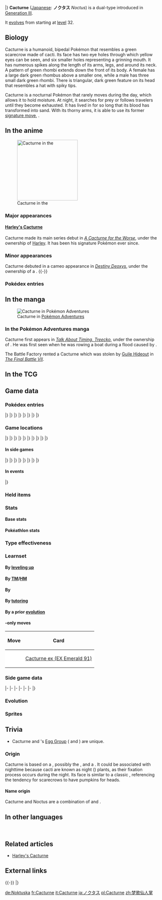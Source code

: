 {{PokémonPrevNext/Head|type=Grass|type2=Dark}}
{{PokémonPrevNext/GO|species=Cacturne}}
{{PokémonPrevNext/Pokémon|type=Grass|prevnum=331|prev=Cacnea|nextnum=333|next=Swablu|round=none}}
{{PokémonPrevNext/Disambig|species=Cacturne}}
|}
{{Pokémon Infobox
|name=Cacturne
|jname=ノクタス
|jtranslit=Nokutasu
|tmname=Noctus
|ndex=332
|hdex=120
|hdex6=125
|abrow=240
|typebox=1
|type1=Grass
|type2=Dark
|category=Scarecrow
|height-ftin=4'03"
|height-m=1.3
|weight-lbs=170.6
|weight-kg=77.4
|abilityn=d
|ability1=Sand Veil
|abilityd=Water Absorb
|egggroupn=2
|egggroup1=Grass
|egggroup2=Human-Like
|eggcycles=20
|evtotal=2
|evat=1
|evsa=1
|expyield=166
|oldexp=177
|lv100exp=1,059,860
|gendercode=127
|color=Green
|catchrate=60
|body=12
|pokefordex=cacturne
|generation=3
|friendship=35
}}
'''Cacturne''' ([[List of Japanese Pokémon names|Japanese]]: '''ノクタス''' ''Noctus'') is a dual-type {{2t|Grass|Dark}} {{OBP|Pokémon|species}} introduced in [[Generation III]].

It [[Evolution|evolves]] from {{p|Cacnea}} starting at [[level]] 32.

==Biology==
Cacturne is a humanoid, bipedal Pokémon that resembles a green scarecrow made of cacti. Its face has two eye holes through which yellow eyes can be seen, and six smaller holes representing a grinning mouth. It has numerous spikes along the length of its arms, legs, and around its neck. A pattern of green rhombi extends down the front of its body. A female has a large dark green rhombus above a smaller one, while a male has three small dark green rhombi. There is triangular, dark green feature on its head that resembles a hat with spiky tips.

Cacturne is a nocturnal Pokémon that rarely moves during the day, which allows it to hold moisture. At night, it searches for prey or follows travelers until they become exhausted. It has lived in {{DL|List of Pokémon by habitat|Rough-terrain Pokémon|deserts}} for so long that its blood has transformed into sand. With its thorny arms, it is able to use its former [[signature move]], {{m|Needle Arm}}.

==In the anime==
[[File:Harley Cacturne.png|thumb|200px|left|Cacturne in the {{pkmn|anime}}]]
===Major appearances===
====[[Harley's Cacturne]]====
Cacturne made its main series debut in ''[[AG103|A Cacturne for the Worse]]'', under the ownership of [[Harley]]. It has been his signature Pokémon ever since.

===Minor appearances===
Cacturne debuted in a cameo appearance in ''[[M07|Destiny Deoxys]]'', under the ownership of a {{pkmn|Trainer}}.
{{-}}

===Pokédex entries===
{{Animedexheader|Hoenn}}
{{Animedexbody|AG103|Cacturne|May's Pokédex|Cacturne, the Scarecrow Pokémon. Cacturne is the evolved form of {{p|Cacnea}}, and has traits of both {{t|Grass}} and {{t|Dark}} [[type]]s. It rarely moves during the {{DL|Time|day}}, but is active once the temperature drops at {{DL|Time|night}}.}}
{{Animedexfooter/Pokémon|''Advanced Generation''|Hoenn}}

==In the manga==
[[File:Wally Cacturne.png|thumb|Cacturne in [[Pokémon Adventures]]]]
===In the Pokémon Adventures manga===
Cacturne first appears in ''[[PS240|Talk About Timing, Treecko]]'', under the ownership of {{adv|Wally}}. He was first seen when he was rowing a boat during a flood caused by {{p|Kyogre}}.

The Battle Factory rented a Cacturne which was stolen by [[Guile Hideout]] in ''[[PS334|The Final Battle VII]]''.

==In the TCG==
{{main|Cacturne (TCG)}}

==Game data==
===Pokédex entries===
{{Dex/Header|type=Grass|type2=Dark}}
{{Dex/NA|gen=III}}
{{Dex/Gen|gen=III}}
{{Dex/Entry1|v=Ruby|t=FFF|entry=During the daytime, Cacturne remains unmoving so that it does not lose any moisture to the harsh desert sun. This Pokémon becomes active at night when the temperature drops.}}
{{Dex/Entry1|v=Sapphire|t=FFF|entry=If a traveler is going through a desert in the thick of night, Cacturne will follow in a ragtag group. The Pokémon are biding their time, waiting for the traveler to tire and become incapable of moving.}}
{{Dex/Entry1|v=Emerald|t=FFF|entry=After spending thousands of years in harsh deserts, its blood transformed into the same substances as sand. It is nocturnal, so it hunts at night.}}
{{Dex/Entry2|v=FireRed|v2=LeafGreen|entry=It lives in deserts. It becomes active at night when it hunts for prey exhausted from the desert's heat.}}
|}
|}
{{Dex/Gen|gen=IV}}
{{Dex/Entry3|v=Diamond|v2=Pearl|v3=Platinum|entry=It becomes active at night, seeking prey that is exhausted from the day's desert heat.}}
{{Dex/Entry2|v=HeartGold|v2=SoulSilver|entry=Packs of them follow travelers through the desert until the travelers can no longer move.}}
|}
|}
{{Dex/Gen|gen=V}}
{{Dex/Entry2|v=Black|v2=White|t=FFF|entry=It becomes active at night, seeking prey that is exhausted from the day's desert heat.}}
{{Dex/Entry2|v=Black 2|v2=White 2|t=FFF|entry=It becomes active at night, seeking prey that is exhausted from the day's desert heat.}}
|}
|}
{{Dex/Gen|gen=VI}}
{{Dex/Entry1|v=X|t=FFF|entry=It becomes active at night, seeking prey that is exhausted from the day's desert heat.}}
{{Dex/Entry1|v=Y|entry=Packs of them follow travelers through the desert until the travelers can no longer move.}}
{{Dex/Entry1|t=FFF|v=Omega Ruby|entry=During the daytime, Cacturne remains unmoving so that it does not lose any moisture to the harsh desert sun. This Pokémon becomes active at night when the temperature drops.}}
{{Dex/Entry1|t=FFF|v=Alpha Sapphire|entry=If a traveler is going through a desert in the thick of night, Cacturne will follow in a ragtag group. The Pokémon are biding their time, waiting for the traveler to tire and become incapable of moving.}}
|}
|}
{{Dex/Footer}}

===Game locations===
{{Availability/Header|type=Grass|type2=Dark}}
{{Availability/NA|gen=III}}
{{Availability/Gen|gen=III}}
{{Availability/Entry2|v=Ruby|v2=Sapphire|t=FFF|t2=FFF|area=[[Evolution|Evolve]] {{p|Cacnea}}}}
{{Availability/Entry1|v=Emerald|t=FFF|area=[[Evolution|Evolve]] {{p|Cacnea}}}}
{{Availability/Entry2/None|v=FireRed|v2=LeafGreen}}
{{Availability/Entry1/None|v=Colosseum}}
{{Availability/Entry1/None|v=XD|link=Pokémon XD: Gale of Darkness}}
|}
|}
{{Availability/Gen|gen=IV}}
{{Availability/Entry2|v=Diamond|v2=Pearl|area={{rt|228|Sinnoh}}}}
{{Availability/Entry1|v=Platinum|area={{rt|228|Sinnoh}}}}
{{Availability/Entry2|v=HeartGold|v2=SoulSilver|area={{safari|Johto}}}}
{{Availability/Entry1|v=Pal Park|color={{locationcolor/light|mountain}}|link=Pal Park|area={{DL|List of Pokémon by Pal Park location|Mountain}}}}
|}
|}
{{Availability/Gen|gen=V}}
{{Availability/Entry2/None|v=Black|v2=White}}
{{Availability/Entry2|v=Black 2|v2=White 2|t=FFF|area=[[Reversal Mountain]] ([[Pokémon outbreak|Swarm]])}}
|}
|}
{{Availability/Gen|gen=VI}}
{{Availability/Entry2|v=X|v2=Y|t=FFF|area=[[Friend Safari]] ([[Friend Safari#Dark-type Safari|Dark]])}}
{{Availability/Entry2|v=Omega Ruby|v2=Alpha Sapphire|t=FFF|t2=FFF|area=[[Evolution|Evolve]] {{p|Cacnea}}}}
|}
|}
{{Availability/Gen|gen=VII}}
{{Availability/Entry2/None|v=Sun|v2=Moon|area=[[Pokémon Bank]]}}
{{Availability/Entry2/None|v=Ultra Sun|v2=Ultra Moon|area=[[Pokémon Bank]]}}
|}
|}
{{Availability/Footer}}

====In side games====
{{Availability/Header|type=Grass|type2=Dark}}
{{Availability/NA|gen=III}}
{{Availability/Gen|gen=III}}
{{Availability/Entry1|v=Pinball: R&S|link=Pokémon Pinball: Ruby & Sapphire|color={{ruby color}}|t=fff|area=[[Evolution|Evolve]] {{p|Cacnea}}}}
{{Availability/Entry1|v=Trozei!|color={{yellow color}}|area=[[Secret Storage 2]], Trozei Battle, [[Mr. Who's Den]]}}
{{Availability/Entry2|v=MD Red|v2=MD Blue|link=Pokémon Mystery Dungeon: Red Rescue Team and Blue Rescue Team|area=[[Evolution|Evolve]] {{p|Cacnea}}}}
|}
|}
{{Availability/Gen|gen=IV}}
{{Availability/Entry2|v=MD Time|v2=MD Darkness|link=Pokémon Mystery Dungeon: Explorers of Time and Explorers of Darkness|area=[[Northern Desert]] (9F-15F)}}
{{Availability/Entry1|v=MD Sky|link=Pokémon Mystery Dungeon: Explorers of Sky|area=[[Northern Desert]] (9F-15F)}}
{{Availability/Entry1|v=Ranger: SoA|color={{SoA color}}|link=Pokémon Ranger: Shadows of Almia|area=[[Haruba Desert]]}}
<!--{{Availability/Entry1|v=MD Blazing|link=Pokémon Mystery Dungeon (WiiWare)|color={{fire color}}|area=}}-->
|}
|}
{{Availability/Gen|gen=V}}
{{Availability/Entry1|1|v=Rumble Blast|color={{fire color}}|area=Desert: [[Sunny Seashore]]}}
{{Availability/Entry1|1|v=Rumble U|color={{fire color}}|area=[[Magical Lake#In Need of Trees|Magical Lake: In Need of Trees]], [[Chill Battle#Garden Keepers|Chill Battle: Garden Keepers]]}}
|}
|}
{{Availability/Gen|gen=VI}}
{{Availability/Entry1|1|v=Battle Trozei|color={{defense color}}|area=[[Mysterious Fountain#Stage 5|Mysterious Fountain: Stage 5]]}}
{{Availability/Entry1|1|v=Shuffle|color={{beauty color}}|area=[[Violeta Palace|Violeta Palace: Stage 397]]}}
{{Availability/Entry1|1|v=Rumble World|color={{fire color}}|area=[[Fairy Land#Heat-Wave Desert|Fairy Land: Heat-Wave Desert]] <small>(Center Boss, Back)</small>}}
|}
|}
{{Availability/Footer}}

====In events====
{{eventAvail/h|type=Grass|type2=Dark}}
{{eventAvail|{{gameabbrev3|RS}}|Monster Week 1 Cacturne|English|United States|50|October 18 to 24, 2003|link=List of PCNY event Pokémon distributions in Generation III#Cacturne}}
|}

===Held items===
{{HeldItems
|type=Grass|type2=Dark|Frontier=yes
|e1=Poison Barb|e1type=None|e1rar=5
|dppt1=Sticky Barb|dppt1type=None|dppt1rar=5
|hgss1=Sticky Barb|hgss1type=None|hgss1rar=5
|b2w21=Sticky Barb|b2w21type=None|b2w21rar=5
|xy1=Sticky Barb|xy1type=None|xy1rar=5
}}

===Stats===
====Base stats====
{{BaseStats
|type=Grass
|type2=Dark
|HP=     70
|Attack=115
|Defense=60
|SpAtk= 115
|SpDef=  60
|Speed=  55}}

====Pokéathlon stats====
{{Pokéthlon
|type=Grass
|type2=Dark
|Speed=4
|SpeedMax=4
|Power=3
|PowerMax=4
|Technique=4
|TechniqueMax=5
|Stamina=2
|StaminaMax=3
|Jump=2
|JumpMax=3
}}

===Type effectiveness===
{{TypeEffectiveness
|type1=Grass
|type2=Dark
|Normal=  100
|Fighting=200
|Flying=  200
|Poison=  200
|Ground=   50
|Rock=    100
|Bug=     400
|Ghost=    50
|Steel=   100
|Fire=    200
|Water=    50
|Grass=    50
|Electric= 50
|Psychic=   0
|Ice=     200
|Dragon=  100
|Dark=     50
|Fairy=   200
|notes=yes
|dark=yes
|newpsychic=1
|waterabsorb=maybe}}

===Learnset===
====By [[Level|leveling up]]====
{{learnlist/levelh/7|Cacturne|Grass|Dark|3}}
{{learnlist/level7|1|Spiky Shield|Grass|Status|&mdash;|&mdash;|10}}
{{learnlist/level7|1|Destiny Bond|Ghost|Status|&mdash;|&mdash;|5}}
{{learnlist/level7|1|Revenge|Fighting|Physical|60|100|10}}
{{learnlist/level7|1|Poison Sting|Poison|Physical|15|100|35}}
{{learnlist/level7|1|Leer|Normal|Status|&mdash;|100|30}}
{{learnlist/level7|1|Absorb|Grass|Special|20|100|25||'''}}
{{learnlist/level7|1|Growth|Normal|Status|&mdash;|&mdash;|20}}
{{learnlist/level7|{{tt|Evo.|Learned upon evolving}}|Spiky Shield|Grass|Status|&mdash;|&mdash;|10}}
{{learnlist/level7|4|Absorb|Grass|Special|20|100|25||'''}}
{{learnlist/level7|7|Growth|Normal|Status|&mdash;|&mdash;|20}}
{{learnlist/level7|10|Leech Seed|Grass|Status|&mdash;|90|10}}
{{learnlist/level7|13|Sand Attack|Ground|Status|&mdash;|100|15}}
{{learnlist/level7|16|Needle Arm|Grass|Physical|60|100|15||'''}}
{{learnlist/level7|19|Feint Attack|Dark|Physical|60|&mdash;|20||'''}}
{{learnlist/level7|22|Ingrain|Grass|Status|&mdash;|&mdash;|20}}
{{learnlist/level7|26|Payback|Dark|Physical|50|100|10||'''}}
{{learnlist/level7|30|Spikes|Ground|Status|&mdash;|&mdash;|20}}
{{learnlist/level7|35|Sucker Punch|Dark|Physical|70|100|5||'''}}
{{learnlist/level7|38|Pin Missile|Bug|Physical|25|95|20}}
{{learnlist/level7|44|Energy Ball|Grass|Special|90|100|10||'''}}
{{learnlist/level7|49|Cotton Spore|Grass|Status|&mdash;|100|40}}
{{learnlist/level7|54|Sandstorm|Rock|Status|&mdash;|&mdash;|10}}
{{learnlist/level7|59|Destiny Bond|Ghost|Status|&mdash;|&mdash;|5}}
{{learnlist/levelf/7|Cacturne|Grass|Dark|3}}

====By [[TM]]/[[HM]]====
{{learnlist/tmh/7|Cacturne|Grass|Dark|3}}
{{learnlist/tm7|TM06|Toxic|Poison|Status|&mdash;|90|10}}
{{learnlist/tm7|TM09|Venoshock|Poison|Special|65|100|10}}
{{learnlist/tm7|TM10|Hidden Power|Normal|Special|60|100|15}}
{{learnlist/tm7|TM11|Sunny Day|Fire|Status|&mdash;|&mdash;|5}}
{{learnlist/tm7|TM15|Hyper Beam|Normal|Special|150|90|5}}
{{learnlist/tm7|TM17|Protect|Normal|Status|&mdash;|&mdash;|10}}
{{learnlist/tm7|TM21|Frustration|Normal|Physical|&mdash;|100|20}}
{{learnlist/tm7|TM22|Solar Beam|Grass|Special|120|100|10||'''}}
{{learnlist/tm7|TM27|Return|Normal|Physical|&mdash;|100|20}}
{{learnlist/tm7|TM31|Brick Break|Fighting|Physical|75|100|15}}
{{learnlist/tm7|TM32|Double Team|Normal|Status|&mdash;|&mdash;|15}}
{{learnlist/tm7|TM37|Sandstorm|Rock|Status|&mdash;|&mdash;|10}}
{{learnlist/tm7|TM42|Facade|Normal|Physical|70|100|20}}
{{learnlist/tm7|TM44|Rest|Psychic|Status|&mdash;|&mdash;|10}}
{{learnlist/tm7|TM45|Attract|Normal|Status|&mdash;|100|15}}
{{learnlist/tm7|TM48|Round|Normal|Special|60|100|15}}
{{learnlist/tm7|TM52|Focus Blast|Fighting|Special|120|70|5}}
{{learnlist/tm7|TM53|Energy Ball|Grass|Special|90|100|10||'''}}
{{learnlist/tm7|TM56|Fling|Dark|Physical|&mdash;|100|10||'''}}
{{learnlist/tm7|TM63|Embargo|Dark|Status|&mdash;|100|15}}
{{learnlist/tm7|TM66|Payback|Dark|Physical|50|100|10||'''}}
{{learnlist/tm7|TM68|Giga Impact|Normal|Physical|150|90|5}}
{{learnlist/tm7|TM75|Swords Dance|Normal|Status|&mdash;|&mdash;|20}}
{{learnlist/tm7|TM84|Poison Jab|Poison|Physical|80|100|20}}
{{learnlist/tm7|TM86|Grass Knot|Grass|Special|&mdash;|100|20||'''}}
{{learnlist/tm7|TM87|Swagger|Normal|Status|&mdash;|85|15}}
{{learnlist/tm7|TM88|Sleep Talk|Normal|Status|&mdash;|&mdash;|10}}
{{learnlist/tm7|TM90|Substitute|Normal|Status|&mdash;|&mdash;|10}}
{{learnlist/tm7|TM96|Nature Power|Normal|Status|&mdash;|&mdash;|20}}
{{learnlist/tm7|TM97|Dark Pulse|Dark|Special|80|100|15||'''}}
{{learnlist/tm7|TM100|Confide|Normal|Status|&mdash;|&mdash;|20}}
{{learnlist/tmf/7|Cacturne|Grass|Dark|3}}

====By {{pkmn|breeding}}====
{{learnlist/breedh/7|Cacturne|Grass|Dark|3}}
{{learnlist/breed7|{{MSP|043|Oddish}}{{MSP|044|Gloom}}{{MSP|069|Bellsprout}}{{MSP|070|Weepinbell}}|Acid|Poison|Special|40|100|30}}
{{learnlist/breed7|{{MSP|453|Croagunk}}{{MSP|454|Toxicroak}}|Belch|Poison|Special|120|90|10}}
{{learnlist/breed7|{{MSP|465|Tangrowth}}|Block|Normal|Status|&mdash;|&mdash;|5}}
{{learnlist/breed7|{{MSP|107|Hitmonchan}}{{MSP|237|Hitmontop}}{{MSP|286|Breloom}}{{MSP|448|Lucario}}{{MSP|539|Sawk}}|Counter|Fighting|Physical|&mdash;|100|20}}
{{learnlist/breed7|{{MSP|064|Kadabra}}{{MSP|065|Alakazam}}{{MSP|096|Drowzee}}{{MSP|097|Hypno}}|Disable|Normal|Status|&mdash;|100|20}}
{{learnlist/breed7|{{MSP|066|Machop}}{{MSP|067|Machoke}}{{MSP|068|Machamp}}{{MSP|286|Breloom}}{{MSP|532|Timburr}}{{MSP|533|Gurdurr}}<br>{{MSP|534|Conkeldurr}}|Dynamic Punch|Fighting|Physical|100|50|5}}
{{learnlist/breed7|{{MSP|046|Paras}}|Fell Stinger|Bug|Physical|50|100|25|*}}
{{learnlist/breed7|{{MSP|191|Sunkern}}{{MSP|192|Sunflora}}{{MSP|315|Roselia}}{{MSP|459|Snover}}{{MSP|460|Abomasnow}}|Grass Whistle|Grass|Status|&mdash;|55|15}}
{{learnlist/breed7|{{MSP|066|Machop}}{{MSP|067|Machoke}}{{MSP|068|Machamp}}{{MSP|125|Electabuzz}}{{MSP|466|Electivire}}{{MSP|532|Timburr}}<br>{{MSP|533|Gurdurr}}{{MSP|534|Conkeldurr}}|Low Kick|Fighting|Physical|&mdash;|100|20}}
{{learnlist/breed7|{{MSP|122|Mr. Mime}}{{MSP|152|Chikorita}}{{MSP|153|Bayleef}}{{MSP|154|Meganium}}{{MSP|182|Bellossom}}{{MSP|315|Roselia}}<br>{{MSP|407|Roserade}}{{MSP|357|Tropius}}{{MSP|420|Cherubi}}{{MSP|421|Cherrim}}{{MSP|764|Comfey}}|Magical Leaf|Grass|Special|60|&mdash;|20||'''}}
{{learnlist/breed7|{{MSP|096|Drowzee}}{{MSP|097|Hypno}}{{MSP|275|Shiftry}}{{MSP|390|Chimchar}}{{MSP|453|Croagunk}}{{MSP|454|Toxicroak}}|Nasty Plot|Dark|Status|&mdash;|&mdash;|20}}
{{learnlist/breed7|{{MSP|448|Lucario}}|Power-Up Punch|Fighting|Physical|40|100|20|{{sup/7|USUM}}}}
{{learnlist/breed7|{{MSP|428|Lopunny}}|Rototiller|Ground|Status|&mdash;|&mdash;|10}}
{{learnlist/breed7|{{MSP|001|Bulbasaur}}{{MSP|103|Exeggutor}}{{MSP|103A|Exeggutor}}{{MSP|191|Sunkern}}{{MSP|285|Shroomish}}{{MSP|286|Breloom}}|Seed Bomb|Grass|Physical|80|100|15||'''}}
{{learnlist/breed7|{{MSP|296|Makuhita}}{{MSP|297|Hariyama}}|Smelling Salts|Normal|Physical|70|100|10}}
{{learnlist/breed7|{{MSP|097|Hypno}}|Switcheroo|Dark|Status|&mdash;|100|10}}
{{learnlist/breed7|{{MSP|327|Spinda}}|Teeter Dance|Normal|Status|&mdash;|100|20}}
{{learnlist/breed7|{{MSP|001|Bulbasaur}}{{MSP|002|Ivysaur}}{{MSP|003|Venusaur}}{{MSP|102|Exeggcute}}{{MSP|187|Hoppip}}{{MSP|188|Skiploom}}<br>{{MSP|189|Jumpluff}}{{MSP|191|Sunkern}}{{MSP|192|Sunflora}}{{MSP|285|Shroomish}}{{MSP|420|Cherubi}}{{MSP|421|Cherrim}}|Worry Seed|Grass|Status|&mdash;|100|10}}
{{learnlist/breedf/7|Cacturne|Grass|Dark|3}}

====By [[Move Tutor|tutoring]]====
{{learnlist/tutorh/7|Cacturne|Grass|Dark|3}}
{{learnlist/tutor7|Block|Normal|Status|—|—|5|||no|yes}}
{{learnlist/tutor7|Drain Punch|Fighting|Physical|75|100|10|||no|yes}}
{{learnlist/tutor7|Focus Punch|Fighting|Physical|150|100|20|||no|yes}}
{{learnlist/tutor7|Foul Play|Dark|Physical|95|100|15||'''|no|yes}}
{{learnlist/tutor7|Giga Drain|Grass|Special|75|100|10||'''|no|yes}}
{{learnlist/tutor7|Low Kick|Fighting|Physical|—|100|20|||no|yes}}
{{learnlist/tutor7|Role Play|Psychic|Status|—|—|10|||no|yes}}
{{learnlist/tutor7|Seed Bomb|Grass|Physical|80|100|15||'''|no|yes}}
{{learnlist/tutor7|Snore|Normal|Special|50|100|15|||no|yes}}
{{learnlist/tutor7|Spite|Ghost|Status|—|100|10|||no|yes}}
{{learnlist/tutor7|Stomping Tantrum|Ground|Physical|75|100|10|||no|yes}}
{{learnlist/tutor7|Superpower|Fighting|Physical|120|100|5|||no|yes}}
{{learnlist/tutor7|Synthesis|Grass|Status|—|—|5|||no|yes}}
{{learnlist/tutor7|Thunder Punch|Electric|Physical|75|100|15|||no|yes}}
{{learnlist/tutor7|Worry Seed|Grass|Status|—|100|10|||no|yes}}
{{learnlist/tutorf/7|Cacturne|Grass|Dark|3}}

====By a prior [[evolution]]====
{{Learnlist/prevoh/7|Cacturne|Grass|Dark|3}}
{{Learnlist/prevo7null}}
{{Learnlist/prevof/7|Cacturne|Grass|Dark|3}}

===={{Trading Card Game}}-only moves====
{| class="roundy" style="margin:auto; background: #{{tcg grass color light}}; border: 3px solid #{{tcg grass color}}"
|-
! Move
! Card
|-
| style="background:#fff; {{roundybl|5px}}" | {{m|Psybeam}}
| style="background:#fff; {{roundybr|5px}}" | [[Cacturne ex (EX Emerald 91)]]
|}

===Side game data===
{{Spindata/Head|type=Grass|type2=Dark}}
{{Spindata/PinballRS|col=3|type=Grass|ndex=332|acquisition=Evolve|evolved=yes}}
{{Spindata/Trozei|col=3|type=Grass|ndex=332|rarity=Rare}}
|-
{{Spindata/MDRB|col=6|type=Grass|ndex=332
|body=1
|rate=Evolve
|area=Furnace Desert
|P1=It's too hot in the desert, so I like it at night.
|P2=I'm not looking good. I lost around half my HP so far...
|P3=I'm about done. My body's stiffening up tight...
|PL=Fufufu... I leveled up!
}}
|-
{{Spindata/MDTDS|col=6|type=Grass|ndex=332
|body=1
|rate=0.5
|IQ=C
}}
|-
{{Spindata/Ranger SoA|col=6|type=Grass
|group=Dark
|assist=Dark
|field=Crush
|fieldpower=2
|browser=It attacks by scattering needles.
}}
|-
{{Spindata/RumbleBlast|col=6|type=Grass
|att=4
|def=2
|speed=3
}}
|-
{{Spindata/Battle Trozei|col=3|type=Grass|ndex=332
|power=2
}}
{{Spindata/Shuffle|col=3|type=Grass|ndex=332|num=553
|min=60
|max=105
|raisemaxlevel=5
|skill=Hyper Punch
|skilldesc=Sometimes deals even more damage.
}}
|-
{{Spindata/GO|col=6|type=Grass|ndex=332
|hatch=N/A
|buddy=3
|evolution=N/A
|stamina=140
|attack=221
|defense=115
|fast={{m|Poison Jab}}, {{m|Sucker Punch}}
|special={{m|Dark Pulse}}, {{m|Dynamic Punch}}, {{m|Grass Knot}}
}}
|}

===Evolution===
{{Evobox-2
|type1=Grass
|type2=Dark
|pictype=art
|no1=331
|name1=Cacnea
|type1-1=Grass
|evo1={{bag|Rare Candy}}<br>{{color2|000|Level|Level 32}}
|no2=332
|name2=Cacturne
|type1-2=Grass
|type2-2=Dark}}

===Sprites===
{{Spritebox/Header|type=Grass|type2=Dark}}
{{Spritebox/NA|gen=III}}
{{Spritebox/3|ndex=332}}
{{Spritebox/4/Gender|ndex=332}}
{{Spritebox/5/Gender|ndex=332}}
{{Spritebox/6/Gender|ndex=332}}
{{Spritebox/7/Gender|ndex=332}}
{{Spritebox/Footer|332|Cacturne}}

==Trivia==
*Cacturne and {{p|Cacnea|its pre-evolution}}'s [[Egg Group]] ({{egg|Grass}} and {{egg|Human-Like}}) are unique.

===Origin===
Cacturne is based on a {{wp|cactus}}, possibly the {{wp|saguaro}}, and a {{wp|scarecrow}}. It could be associated with nighttime because cacti are known as night ({{wp|Crassulacean acid metabolism|CAM}}) plants, as their {{wp|carbon dioxide}} fixation process occurs during the night. Its face is similar to a classic {{wp|Halloween}} {{wp|jack-o'-lantern}}, referencing the tendency for scarecrows to have pumpkins for heads.

====Name origin====
Cacturne and Noctus are a combination of ''{{wp|cactus}}'' and ''{{wp|nocturnal}}''.

==In other languages==
{{Other languages|type=Grass|type2=Dark
|ja=ノクタス ''Noctus''|jameaning=From ''nocturne'' or ''nocturnal'' and ''cactus''
|fr=Cacturne|frmeaning=Same as English name
|es=Cacturne|esmeaning=Same as English name
|de=Noktuska|demeaning=From ''nocturne'' and ''{{tt|Kaktus|cactus}}'' (''{{p|Cacnea|Tuska}})
|it=Cacturne|itmeaning=Same as English name
|ko=밤선인 ''Bamseonin''|komeaning=From {{tt|밤 ''bam''|night}} and {{tt|선인장 (仙人掌) ''seon-in-jang''|cactus}}
|zh_cmn=夢歌奈亞 / 梦歌奈亚<br>''Mènggēnàiyǎ'' / ''Mènggēnàiyà''|zh_cmnmeaning=From {{tt|夢歌 ''mènggē''|dream song (possibly a reference to the nocturne)}} and {{tt|奈亞 ''nàiyǎ''|Transliteration of ''nea'' in its Japanese name}}
}}
<br clear="left">

==Related articles==
*[[Harley's Cacturne]]

==External links==

{{-}}
{{PokémonPrevNext/Head|type=Grass|type2=Dark}}
{{PokémonPrevNext/Pokémon|type=Grass|prevnum=331|prev=Cacnea|nextnum=333|next=Swablu}}
|}
{{Project Pokédex notice}}

[[de:Noktuska]]
[[fr:Cacturne]]
[[it:Cacturne]]
[[ja:ノクタス]]
[[pl:Cacturne]]
[[zh:梦歌仙人掌]]